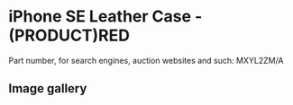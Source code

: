 
# iPhone SE Leather Case - (PRODUCT)RED

Part number, for search engines, auction websites and such: MXYL2ZM/A

## Image gallery

<div style={{ width: "768px" }}>
  <GalleryComponent
    images={[
      {
        original: "/everysource/MXYL2.png",
        thumbnail: "/everypreview/MXYL2.png",
      },
      {
        original: "/everysource/MXYL2_AV1.png",
        thumbnail: "/everypreview/MXYL2_AV1.png",
      },
      {
        original: "/everysource/MXYL2_AV2.png",
        thumbnail: "/everypreview/MXYL2_AV2.png",
      },
      {
        original: "/everysource/MXYL2_AV3.png",
        thumbnail: "/everypreview/MXYL2_AV3.png",
      },
      {
        original: "/everysource/MXYL2_AV4.png",
        thumbnail: "/everypreview/MXYL2_AV4.png",
      },
      {
        original: "/everysource/MXYL2_AV5.png",
        thumbnail: "/everypreview/MXYL2_AV5.png",
      }
    ]}
  />
</div>